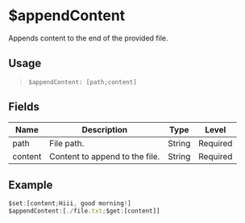 # $appendContent
Appends content to the end of the provided file.

## Usage
> `$appendContent: [path;content]`

## Fields
| Name        | Description                               | Type   | Level    |
| ----------- | ----------------------------------------- | ------ | -------- |
| path        | File path.                                | String | Required |
| content     | Content to append to the file.            | String | Required |

## Example
```js
$set:[content;Hiii, good morning!]
$appendContent:[./file.txt;$get:[content]]
```